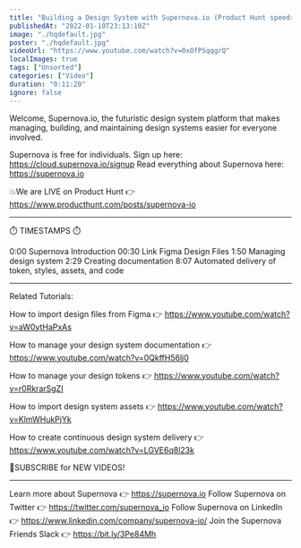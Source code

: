 ```yaml
---
title: "Building a Design System with Supernova.io (Product Hunt speedrun)"
publishedAt: "2022-01-10T23:13:10Z"
image: "./hqdefault.jpg"
poster: "./hqdefault.jpg"
videoUrl: "https://www.youtube.com/watch?v=0xOfPSqqgrQ"
localImages: true
tags: ["Unsorted"]
categories: ["Video"]
duration: "0:11:20"
ignore: false
---
```


Welcome, Supernova.io, the futuristic design system platform that makes managing, building, and maintaining design systems easier for everyone involved.

Supernova is free for individuals. Sign up here: https://cloud.supernova.io/signup
Read everything about Supernova here: https://supernova.io

💥We are LIVE on Product Hunt 👉 https://www.producthunt.com/posts/supernova-io

---

⏱️ TIMESTAMPS ⏱️

0:00 Supernova Introduction
00:30 Link Figma Design Files
1:50 Managing design system
2:29 Creating documentation
8:07 Automated delivery of token, styles, assets, and code

---

Related Tutorials:

How to import design files from Figma 👉
https://www.youtube.com/watch?v=aW0ytHaPxAs

How to manage your design system documentation 👉
https://www.youtube.com/watch?v=0QkffH56lj0

How to manage your design tokens 👉
https://www.youtube.com/watch?v=r0RkrarSgZI

How to import design system assets 👉
https://www.youtube.com/watch?v=KlmWHukPjYk

How to create continuous design system delivery 👉
https://www.youtube.com/watch?v=LGVE6q8l23k

📮SUBSCRIBE for NEW VIDEOS!

---

Learn more about Supernova 👉 https://supernova.io
Follow Supernova on Twitter 👉 https://twitter.com/supernova_io
Follow Supernova on LinkedIn 👉 https://www.linkedin.com/company/supernova-io/
Join the Supernova Friends Slack 👉 https://bit.ly/3Pe84Mh
